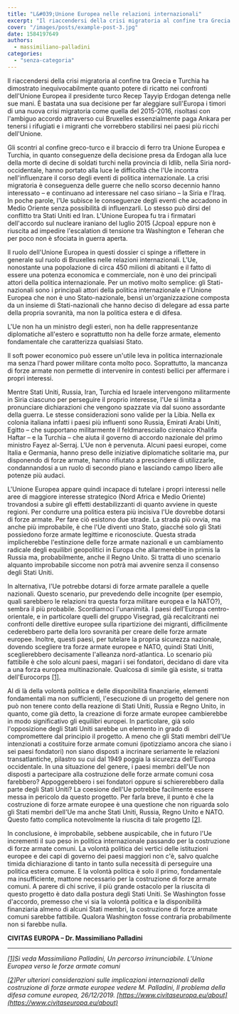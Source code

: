 ```yaml
---
title: "L&#039;Unione Europea nelle relazioni internazionali"
excerpt: "Il riaccendersi della crisi migratoria al confine tra Grecia e Turchia ha dimostrato inequivocabilmente quanto potere di ricatto nei confronti dell'Unione Europea il presidente turco Recep Tayyip Erdogan detenga nelle sue mani. È bastata una sua decisione per far aleggiare sull'Europa i timori di una nuova crisi migratoria come quella del 2015-2016, risoltasi con l'ambiguo accordo attraverso cui Bruxelles essenzialmente paga Ankara per tenersi i rifugiati e i migranti che vorrebbero stabilirsi nei paesi più ricchi dell'Unione."
cover: "/images/posts/example-post-3.jpg"
date: 1584197649
authors:
  - massimiliano-palladini
categories: 
  - "senza-categoria"
---
```


Il riaccendersi della crisi migratoria al confine tra Grecia e Turchia ha dimostrato inequivocabilmente quanto potere di ricatto nei confronti dell'Unione Europea il presidente turco Recep Tayyip Erdogan detenga nelle sue mani. È bastata una sua decisione per far aleggiare sull'Europa i timori di una nuova crisi migratoria come quella del 2015-2016, risoltasi con l'ambiguo accordo attraverso cui Bruxelles essenzialmente paga Ankara per tenersi i rifugiati e i migranti che vorrebbero stabilirsi nei paesi più ricchi dell'Unione.

Gli scontri al confine greco-turco e il braccio di ferro tra Unione Europea e Turchia, in quanto conseguenze della decisione presa da Erdogan alla luce della morte di decine di soldati turchi nella provincia di Idlib, nella Siria nord-occidentale, hanno portato alla luce le difficoltà che l'Ue incontra nell'influenzare il corso degli eventi di politica internazionale. La crisi migratoria è conseguenza delle guerre che nello scorso decennio hanno interessato – e continuano ad interessare nel caso siriano – la Siria e l'Iraq. In poche parole, l'Ue subisce le conseguenze degli eventi che accadono in Medio Oriente senza possibilità di influenzarli. Lo stesso può dirsi del conflitto tra Stati Uniti ed Iran. L'Unione Europea fu tra i firmatari dell'accordo sul nucleare iraniano del luglio 2015 (Jcpoa) eppure non è riuscita ad impedire l'escalation di tensione tra Washington e Teheran che per poco non è sfociata in guerra aperta.

Il ruolo dell'Unione Europea in questi dossier ci spinge a riflettere in generale sul ruolo di Bruxelles nelle relazioni internazionali. L'Ue, nonostante una popolazione di circa 450 milioni di abitanti e il fatto di essere una potenza economica e commerciale, non è uno dei principali attori della politica internazionale. Per un motivo molto semplice: gli Stati-nazionali sono i principali attori della politica internazionale e l'Unione Europea che non è uno Stato-nazionale, bensì un'organizzazione composta da un insieme di Stati-nazionali che hanno deciso di delegare ad essa parte della propria sovranità, ma non la politica estera e di difesa.

L'Ue non ha un ministro degli esteri, non ha delle rappresentanze diplomatiche all'estero e soprattutto non ha delle forze armate, elemento fondamentale che caratterizza qualsiasi Stato.

Il soft power economico può essere un'utile leva in politica internazionale ma senza l'hard power militare conta molto poco. Soprattutto, la mancanza di forze armate non permette di intervenire in contesti bellici per affermare i propri interessi.

Mentre Stati Uniti, Russia, Iran, Turchia ed Israele intervengono militarmente in Siria ciascuno per perseguire il proprio interesse, l'Ue si limita a pronunciare dichiarazioni che vengono spazzate via dal suono assordante della guerra. Le stesse considerazioni sono valide per la Libia. Nella ex colonia italiana infatti i paesi più influenti sono Russia, Emirati Arabi Uniti, Egitto – che supportano militarmente il feldmaresciallo cirenaico Khalifa Haftar – e la Turchia – che aiuta il governo di accordo nazionale del primo ministro Fayez al-Serraj. L'Ue non è pervenuta. Alcuni paesi europei, come Italia e Germania, hanno preso delle iniziative diplomatiche solitarie ma, pur disponendo di forze armate, hanno rifiutato a prescindere di utilizzarle, condannandosi a un ruolo di secondo piano e lasciando campo libero alle potenze più audaci.

L'Unione Europea appare quindi incapace di tutelare i propri interessi nelle aree di maggiore interesse strategico (Nord Africa e Medio Oriente) trovandosi a subire gli effetti destabilizzanti di quanto avviene in queste regioni. Per condurre una politica estera più incisiva l'Ue dovrebbe dotarsi di forze armate. Per fare ciò esistono due strade. La strada più ovvia, ma anche più improbabile, è che l'Ue diventi uno Stato, giacché solo gli Stati possiedono forze armate legittime e riconosciute. Questa strada implicherebbe l'estinzione delle forze armate nazionali e un cambiamento radicale degli equilibri geopolitici in Europa che allarmerebbe in primis la Russia ma, probabilmente, anche il Regno Unito. Si tratta di uno scenario alquanto improbabile siccome non potrà mai avvenire senza il consenso degli Stati Uniti.

In alternativa, l'Ue potrebbe dotarsi di forze armate parallele a quelle nazionali. Questo scenario, pur prevedendo delle incognite (per esempio, quali sarebbero le relazioni tra questa forza militare europea e la NATO?), sembra il più probabile. Scordiamoci l'unanimità. I paesi dell'Europa centro-orientale, e in particolare quelli del gruppo Visegrad, già recalcitranti nei confronti delle direttive europee sulla ripartizione dei migranti, difficilmente cederebbero parte della loro sovranità per creare delle forze armate europee. Inoltre, questi paesi, per tutelare la propria sicurezza nazionale, dovendo scegliere tra forze armate europee e NATO, quindi Stati Uniti, sceglierebbero decisamente l'alleanza nord-atlantica. Lo scenario più fattibile è che solo alcuni paesi, magari i sei fondatori, decidano di dare vita a una forza europea multinazionale. Qualcosa di simile già esiste, si tratta dell'Eurocorps [\[1\]](#_ftn1).

Al di là della volontà politica e delle disponibilità finanziarie, elementi fondamentali ma non sufficienti, l'esecuzione di un progetto del genere non può non tenere conto della reazione di Stati Uniti, Russia e Regno Unito, in quanto, come già detto, la creazione di forze armate europee cambierebbe in modo significativo gli equilibri europei. In particolare, già solo l'opposizione degli Stati Uniti sarebbe un elemento in grado di compromettere dal principio il progetto. A meno che gli Stati membri dell'Ue intenzionati a costituire forze armate comuni (ipotizziamo ancora che siano i sei paesi fondatori) non siano disposti a incrinare seriamente le relazioni transatlantiche, pilastro su cui dal 1949 poggia la sicurezza dell'Europa occidentale. In una situazione del genere, i paesi membri dell'Ue non disposti a partecipare alla costruzione delle forze armate comuni cosa farebbero? Appoggerebbero i sei fondatori oppure si schiererebbero dalla parte degli Stati Uniti? La coesione dell'Ue potrebbe facilmente essere messa in pericolo da questo progetto. Per farla breve, il punto è che la costruzione di forze armate europee è una questione che non riguarda solo gli Stati membri dell'Ue ma anche Stati Uniti, Russia, Regno Unito e NATO. Questo fatto complica notevolmente la riuscita di tale progetto [\[2\]](#_ftn2).

In conclusione, è improbabile, sebbene auspicabile, che in futuro l'Ue incrementi il suo peso in politica internazionale passando per la costruzione di forze armate comuni. La volontà politica dei vertici delle istituzioni europee e dei capi di governo dei paesi maggiori non c'è, salvo qualche timida dichiarazione di tanto in tanto sulla necessità di perseguire una politica estera comune. E la volontà politica è solo il primo, fondamentale ma insufficiente, mattone necessario per la costruzione di forze armate comuni. A parere di chi scrive, il più grande ostacolo per la riuscita di questo progetto è dato dalla postura degli Stati Uniti. Se Washington fosse d'accordo, premesso che vi sia la volontà politica e la disponibilità finanziaria almeno di alcuni Stati membri, la costruzione di forze armate comuni sarebbe fattibile. Qualora Washington fosse contraria probabilmente non si farebbe nulla.

**CIVITAS EUROPA – Dr. Massimiliano Palladini**

* * *

_[\[1\]](#_ftnref1)Si veda Massimiliano Palladini, Un percorso irrinunciabile. L'Unione Europea verso le forze armate comuni_

_[\[2\]](#_ftnref2)Per ulteriori considerazioni sulle implicazioni internazionali della costruzione di forze armate europee vedere M. Palladini, Il problema della difesa comune europea, 26/12/2019. [https://www.civitaseuropa.eu/about](https://www.civitaseuropa.eu/about)_
